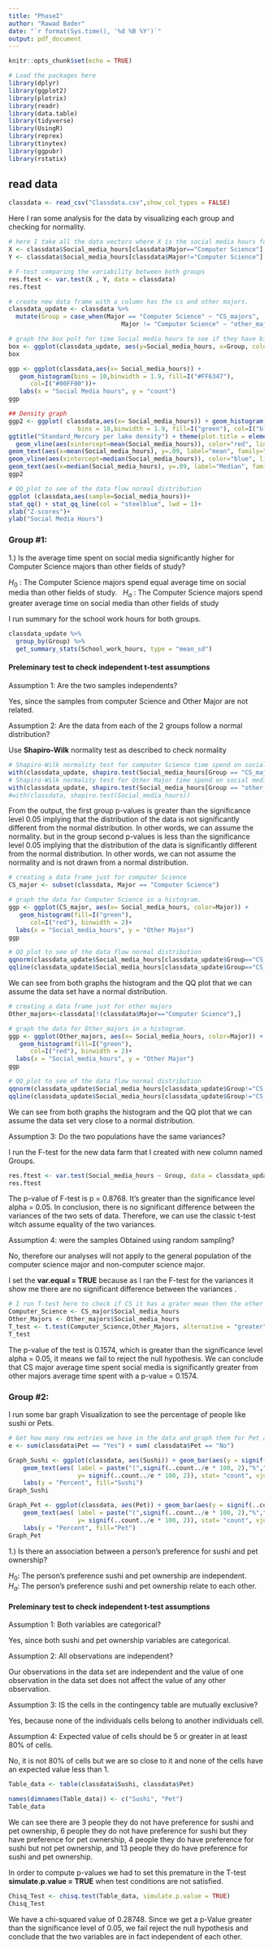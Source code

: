 ```yaml
---
title: "PhaseI"
author: "Rawad Bader"
date: "`r format(Sys.time(), '%d %B %Y')`"
output: pdf_document
---
```


```r
knitr::opts_chunk$set(echo = TRUE)
```


```r
# Load the packages here
library(dplyr)
library(ggplot2)
library(plotrix)
library(readr)
library(data.table)
library(tidyverse)
library(UsingR)
library(reprex)
library(tinytex)
library(ggpubr)
library(rstatix)
```

## read data
```r
classdata <- read_csv("Classdata.csv",show_col_types = FALSE)
```
Here I ran some analysis for the data by visualizing each group and checking for normality. \

```r
# here I take all the data vectors where X is the social media hours for computer science only and Y for other majors 
X <- classdata$Social_media_hours[classdata$Major=="Computer Science"]
Y <- classdata$Social_media_hours[classdata$Major!="Computer Science"]

# F-test comparing the variability between both groups 
res.ftest <- var.test(X , Y, data = classdata)
res.ftest

# create new data frame with a column has the cs and other majors. 
classdata_update <- classdata %>% 
  mutate(Group = case_when(Major == "Computer Science" ~ "CS_majors", 
                               Major != "Computer Science" ~ "other_majors"))

# graph the box polt for time Social media hours to see if they have big variability between.
box <- ggplot(classdata_update, aes(y=Social_media_hours, x=Group, color=Group)) + geom_boxplot() + scale_x_discrete(guide = guide_axis(n.dodge=3))
box

ggp <- ggplot(classdata,aes(x= Social_media_hours)) +
   geom_histogram(bins = 10,binwidth = 1.9, fill=I("#FF6347"), 
      col=I("#00FF00"))+
   labs(x = "Social Media hours", y = "count")
ggp

## Density graph 
ggp2 <- ggplot( classdata,aes(x= Social_media_hours)) + geom_histogram(aes(y = ..density..),
                   bins = 10,binwidth = 1.9, fill=I("green"), col=I("black"))+ geom_density(color = 8, fill = 10, alpha = 0.2)+
ggtitle("Standard_Mercury per lake density") + theme(plot.title = element_text(hjust = 0.5)) + 
  geom_vline(aes(xintercept=mean(Social_media_hours)), color="red", linetype="dashed", size=1) +
geom_text(aes(x=mean(Social_media_hours), y=.09, label="mean", family="Times", fontface="italic"), size=5, angle=90, vjust=-0.6, hjust=-0.1,color="red") +
geom_vline(aes(xintercept=median(Social_media_hours)), color="blue", linetype="dashed", size=1)+
geom_text(aes(x=median(Social_media_hours), y=.09, label="Median", family="Times", fontface="italic"), size=5, angle=90, vjust=-0.4, hjust=0.4,color="blue")
ggp2

# QQ_plot to see of the data flow normal distribution
ggplot (classdata,aes(sample=Social_media_hours))+
stat_qq() + stat_qq_line(col = "steelblue", lwd = 1)+
xlab("Z-scores")+
ylab("Social Media Hours")

```

### Group #1: 

1.)  Is the average time spent on social media significantly higher for Computer Science 
majors than other fields of study?  \

$H_0$ : The Computer Science majors spend equal average time on social media than other fields of study. \ 
$H_a$ : The Computer Science majors spend greater average time on social media than other fields of study \


I run summary for the school work hours for both groups. \

```r
classdata_update %>%
  group_by(Group) %>%
  get_summary_stats(School_work_hours, type = "mean_sd")
```

#### Preleminary test to check independent t-test assumptions \

Assumption 1: Are the two samples independents? \

Yes, since the samples from computer Science and Other Major are not related. \

Assumption 2: Are the data from each of the 2 groups follow a normal distribution? \

Use **Shapiro-Wilk** normality test as described to check normality \

```r
# Shapiro-Wilk normality test for computer Science time spend on social media
with(classdata_update, shapiro.test(Social_media_hours[Group == "CS_majors"]))
# Shapiro-Wilk normality test for Other Major time spend on social media
with(classdata_update, shapiro.test(Social_media_hours[Group == "other_majors"]))
#with(classdata, shapiro.test(Social_media_hours))
```
From the output, the first group p-values is greater than the significance level 0.05 implying that the distribution of the data is not significantly different from the normal distribution. In other words, we can assume the normality. but in the group second p-values is less than the significance level 0.05 implying that the distribution of the data is significantly different from the normal distribution. In other words, we can not assume the normality and is not drawn from a normal distribution. \

```r
# creating a data frame just for computer Science 
CS_major <- subset(classdata, Major == "Computer Science")

# graph the data for Computer Science in a histogram.
ggp <- ggplot(CS_major, aes(x= Social_media_hours, color=Major)) +
   geom_histogram(fill=I("green"), 
      col=I("red"), binwidth = 2)+ 
  labs(x = "Social_media_hours", y = "Other Major")
ggp

# QQ_plot to see of the data flow normal distribution
qqnorm(classdata_update$Social_media_hours[classdata_update$Group=="CS_majors"], pch = 1, frame = FALSE)
qqline(classdata_update$Social_media_hours[classdata_update$Group=="CS_majors"], col = "steelblue", lwd = 2)

```
We can see from both graphs the histogram and the QQ plot that we can assume the data set have a normal distribution. \

```r
# creating a data frame just for other majors 
Other_majors<-classdata[!(classdata$Major=="Computer Science"),]

# graph the data for Other_majors in a histogram.
ggp <- ggplot(Other_majors, aes(x= Social_media_hours, color=Major)) +
   geom_histogram(fill=I("green"), 
      col=I("red"), binwidth = 2)+ 
  labs(x = "Social_media_hours", y = "Other Major")
ggp

# QQ_plot to see of the data flow normal distribution
qqnorm(classdata_update$Social_media_hours[classdata_update$Group!="CS_majors"], pch = 1, frame = FALSE)
qqline(classdata_update$Social_media_hours[classdata_update$Group!="CS_majors"], col = "steelblue", lwd = 2)

```
We can see from both graphs the histogram and the QQ plot that we can assume the data set very close to a normal distribution. \

Assumption 3: Do the two populations have the same variances? \

I run the F-test for the new data farm that I created with new column named Groups. \

```r
res.ftest <- var.test(Social_media_hours ~ Group, data = classdata_update)
res.ftest
```
The p-value of F-test is p = 0.8768. It’s greater than the significance level alpha = 0.05. In conclusion, there is no significant difference between the variances of the two sets of data. Therefore, we can use the classic t-test witch assume equality of the two variances. \

Assumption 4: were the samples Obtained using random sampling? \

No, therefore our analyses will not apply to the general population of the computer science major and non-computer science major. \

I set the **var.equal = TRUE** because as I ran the F-test for the variances it show me there are no significant difference between the variances . \

```r
# I run T-test here to check if CS it has a grater mean then the other majors 
Computer_Science <- CS_major$Social_media_hours
Other_Majors <- Other_majors$Social_media_hours
T_test <- t.test(Computer_Science,Other_Majors, alternative = "greater", var.equal = TRUE) 
T_test
```
The p-value of the test is 0.1574, which is greater than the significance level alpha = 0.05, it means we fail to reject the null hypothesis. We can conclude that CS major average time spent social media is significantly greater from other majors average time spent with a p-value = 0.1574. \

### Group #2: 
I run some bar graph Visualization to see the percentage of people like sushi or Pets. \

```r
# Get how many row entries we have in the data and graph them for Pet and Sushi 
e <- sum(classdata$Pet == "Yes") + sum( classdata$Pet == "No")

Graph_Sushi <- ggplot(classdata, aes(Sushi)) + geom_bar(aes(y = signif(..count../e * 100, 2), fill = Sushi), stat="count")+
    geom_text(aes( label = paste("(",signif(..count../e * 100, 2),"%",")"),
                   y= signif(..count../e * 100, 2)), stat= "count", vjust = -.5) +
    labs(y = "Percent", fill="Sushi")
Graph_Sushi

Graph_Pet <- ggplot(classdata, aes(Pet)) + geom_bar(aes(y = signif(..count../e * 100, 2), fill = Pet), stat="count")+
    geom_text(aes( label = paste("(",signif(..count../e * 100, 2),"%",")"),
                   y= signif(..count../e * 100, 2)), stat= "count", vjust = -.5) +
    labs(y = "Percent", fill="Pet")
Graph_Pet
```

1.)  Is there an association between a person’s preference for sushi and pet ownership? \

$H_0$: The person’s preference sushi and pet ownership are independent. \
$H_a$: The person’s preference sushi and pet ownership relate to each other. \

#### Preleminary test to check independent t-test assumptions \

Assumption 1: Both variables are categorical? \

Yes, since both sushi and pet ownership variables are categorical. \

Assumption 2:  All observations are independent? \

Our observations in the data set are independent and the value of one observation in the data set does not affect the value of any other observation. \

Assumption 3: IS the cells in the contingency table are mutually exclusive? \

Yes, because none of the individuals cells belong to another individuals cell. \

Assumption 4: Expected value of cells should be 5 or greater in at least 80% of cells. \

No, it is not 80% of cells but we are so close to it and none of the cells have an expected value less than 1. \

```r
Table_data <- table(classdata$Sushi, classdata$Pet)

names(dimnames(Table_data)) <- c("Sushi", "Pet")
Table_data
```

We can see there are 3 people they do not have preference for sushi and pet ownership, 6 people they do not have preference for sushi but they have preference for pet ownership, 4 people they do have preference for sushi but not pet ownership, and 13 people they do have preference for sushi and pet ownership. \

In order to compute p-values we had to set this premature in the T-test **simulate.p.value = TRUE** when test conditions are not satisfied. \

```r
Chisq_Test <- chisq.test(Table_data, simulate.p.value = TRUE)
Chisq_Test
```

We have a chi-squared value of 0.28748. Since we get a p-Value greater than the significance level of 0.05, we fail reject the null hypothesis and conclude that the two variables are in fact independent of each other.  \


